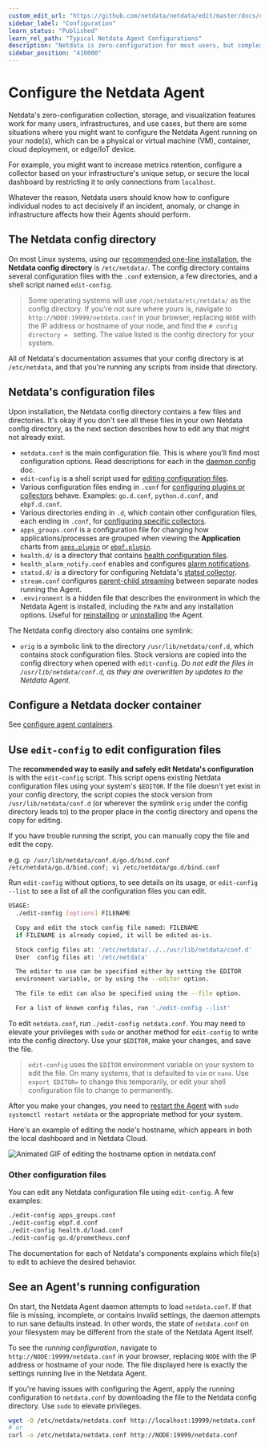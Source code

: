 ```yaml
---
custom_edit_url: "https://github.com/netdata/netdata/edit/master/docs/configure/nodes.md"
sidebar_label: "Configuration"
learn_status: "Published"
learn_rel_path: "Typical Netdata Agent Configurations"
description: "Netdata is zero-configuration for most users, but complex infrastructures may require you to tweak some of the Agent's granular settings."
sidebar_position: "410000"
---
```

# Configure the Netdata Agent

Netdata's zero-configuration collection, storage, and visualization features work for many users, infrastructures, and
use cases, but there are some situations where you might want to configure the Netdata Agent running on your node(s),
which can be a physical or virtual machine (VM), container, cloud deployment, or edge/IoT device.

For example, you might want to increase metrics retention, configure a collector based on your infrastructure's unique
setup, or secure the local dashboard by restricting it to only connections from `localhost`.

Whatever the reason, Netdata users should know how to configure individual nodes to act decisively if an incident,
anomaly, or change in infrastructure affects how their Agents should perform.

## The Netdata config directory

On most Linux systems, using our [recommended one-line
installation](/docs/install-the-netdata-agent#install-on-linux-with-one-line-installer), the **Netdata config
directory** is `/etc/netdata/`. The config directory contains several configuration files with the `.conf` extension, a
few directories, and a shell script named `edit-config`.

> Some operating systems will use `/opt/netdata/etc/netdata/` as the config directory. If you're not sure where yours
> is, navigate to `http://NODE:19999/netdata.conf` in your browser, replacing `NODE` with the IP address or hostname of
> your node, and find the `# config directory = ` setting. The value listed is the config directory for your system.

All of Netdata's documentation assumes that your config directory is at `/etc/netdata`, and that you're running any
scripts from inside that directory.

## Netdata's configuration files

Upon installation, the Netdata config directory contains a few files and directories. It's okay if you don't see all
these files in your own Netdata config directory, as the next section describes how to edit any that might not already
exist.

- `netdata.conf` is the main configuration file. This is where you'll find most configuration options. Read descriptions
  for each in the [daemon config](/docs/typical-netdata-agent-configurations/daemon-configuration) doc.
- `edit-config` is a shell script used for [editing configuration files](#use-edit-config-to-edit-configuration-files).
- Various configuration files ending in `.conf` for [configuring plugins or
  collectors](/docs/data-collection/collectors-configuration) behave. Examples: `go.d.conf`,
  `python.d.conf`, and `ebpf.d.conf`.
- Various directories ending in `.d`, which contain other configuration files, each ending in `.conf`, for [configuring
  specific collectors](/docs/data-collection/collectors-configuration).
- `apps_groups.conf` is a configuration file for changing how applications/processes are grouped when viewing the
  **Application** charts from [`apps.plugin`](/docs/data-collection/apm/application-monitoring) or
  [`ebpf.plugin`](/docs/data-collection/linux-systems/ebpf-for-systems-monitoring).
- `health.d/` is a directory that contains [health configuration files](/docs/alerts-and-notifications/health-configuration-reference).
- `health_alarm_notify.conf` enables and configures [alarm notifications](/docs/alerts-and-notifications/notifications).
- `statsd.d/` is a directory for configuring Netdata's [statsd collector](/docs/data-collection/apm/statsd).
- `stream.conf` configures [parent-child streaming](/docs/metrics-streaming-and-replication/streaming-configuration-reference) between separate nodes running the Agent.
- `.environment` is a hidden file that describes the environment in which the Netdata Agent is installed, including the
  `PATH` and any installation options. Useful for [reinstalling](/docs/maintenance-operations-on-netdata-agents/reinstall-netdata-agents) or
  [uninstalling](/docs/maintenance-operations-on-netdata-agents/uninstall-netdata-agents) the Agent.

The Netdata config directory also contains one symlink:

- `orig` is a symbolic link to the directory `/usr/lib/netdata/conf.d`, which contains stock configuration files. Stock
  versions are copied into the config directory when opened with `edit-config`. _Do not edit the files in
  `/usr/lib/netdata/conf.d`, as they are overwritten by updates to the Netdata Agent._

## Configure a Netdata docker container

See [configure agent containers](/docs/install-the-netdata-agent/docker#configure-agent-containers).

## Use `edit-config` to edit configuration files

The **recommended way to easily and safely edit Netdata's configuration** is with the `edit-config` script. This script
opens existing Netdata configuration files using your system's `$EDITOR`. If the file doesn't yet exist in your config
directory, the script copies the stock version from `/usr/lib/netdata/conf.d` (or wherever the symlink `orig` under the config directory leads to)
to the proper place in the config directory and opens the copy for editing. 

If you have trouble running the script, you can manually copy the file and edit the copy.

e.g. `cp /usr/lib/netdata/conf.d/go.d/bind.conf /etc/netdata/go.d/bind.conf; vi /etc/netdata/go.d/bind.conf`

Run `edit-config` without options, to see details on its usage, or `edit-config --list` to see a list of all the configuration 
files you can edit.

```bash
USAGE:
  ./edit-config [options] FILENAME

  Copy and edit the stock config file named: FILENAME
  if FILENAME is already copied, it will be edited as-is.

  Stock config files at: '/etc/netdata/../../usr/lib/netdata/conf.d'
  User  config files at: '/etc/netdata'

  The editor to use can be specified either by setting the EDITOR
  environment variable, or by using the --editor option.

  The file to edit can also be specified using the --file option.

  For a list of known config files, run './edit-config --list'
```

To edit `netdata.conf`, run `./edit-config netdata.conf`. You may need to elevate your privileges with `sudo` or another
method for `edit-config` to write into the config directory. Use your `$EDITOR`, make your changes, and save the file.

> `edit-config` uses the `EDITOR` environment variable on your system to edit the file. On many systems, that is
> defaulted to `vim` or `nano`. Use `export EDITOR=` to change this temporarily, or edit your shell configuration file
> to change to permanently.

After you make your changes, you need to [restart the Agent](/docs/maintenance-operations-on-netdata-agents/starting-and-stopping-netdata-agents) with `sudo systemctl
restart netdata` or the appropriate method for your system.

Here's an example of editing the node's hostname, which appears in both the local dashboard and in Netdata Cloud.

![Animated GIF of editing the hostname option in
netdata.conf](https://user-images.githubusercontent.com/1153921/80994808-1c065300-8df2-11ea-81af-d28dc3ba27c8.gif)

### Other configuration files

You can edit any Netdata configuration file using `edit-config`. A few examples:

```bash
./edit-config apps_groups.conf
./edit-config ebpf.d.conf
./edit-config health.d/load.conf
./edit-config go.d/prometheus.conf
```

The documentation for each of Netdata's components explains which file(s) to edit to achieve the desired behavior.

## See an Agent's running configuration

On start, the Netdata Agent daemon attempts to load `netdata.conf`. If that file is missing, incomplete, or contains
invalid settings, the daemon attempts to run sane defaults instead. In other words, the state of `netdata.conf` on your
filesystem may be different from the state of the Netdata Agent itself.

To see the _running configuration_, navigate to `http://NODE:19999/netdata.conf` in your browser, replacing `NODE` with
the IP address or hostname of your node. The file displayed here is exactly the settings running live in the Netdata
Agent.

If you're having issues with configuring the Agent, apply the running configuration to `netdata.conf` by downloading the
file to the Netdata config directory. Use `sudo` to elevate privileges.

```bash
wget -O /etc/netdata/netdata.conf http://localhost:19999/netdata.conf
# or
curl -o /etc/netdata/netdata.conf http://NODE:19999/netdata.conf
```
